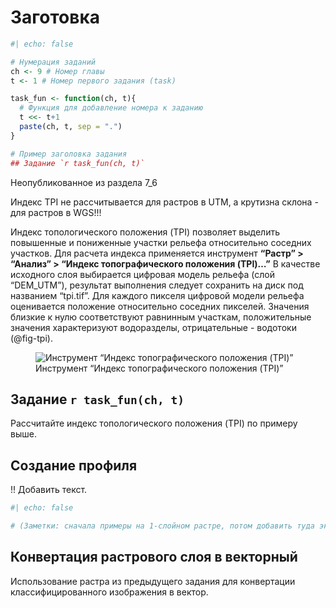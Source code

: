 # Заготовка

```r
#| echo: false

# Нумерация заданий
ch <- 9 # Номер главы
t <- 1 # Номер первого задания (task)

task_fun <- function(ch, t){
  # Функция для добавление номера к заданию
  t <<- t+1
  paste(ch, t, sep = ".")
}

# Пример заголовка задания
## Задание `r task_fun(ch, t)`
```

Неопубликованное из раздела 7_6

Индекс TPI не рассчитывается для растров в UTM, а крутизна склона - для растров в WGS!!!





Индекс топологического положения (TPI) позволяет выделить повышенные и пониженные участки рельефа относительно соседних участков. Для расчета индекса применяется инструмент **"Растр" > "Анализ" > "Индекс топографического положения (TPI)..."** В качестве исходного слоя выбирается цифровая модель рельефа (слой "DEM_UTM"), результат выполнения следует сохранить на диск под названием "tpi.tif". Для каждого пикселя цифровой модели рельефа оценивается положение относительно соседних пикселей. Значения близкие к нулю соответствуют равнинным участкам, положительные значения характеризуют водоразделы, отрицательные - водотоки (@fig-tpi).

![Инструмент "Индекс топографического положения (TPI)"](./pictures/7_6_tpi.tif){#fig-tpi}

::: {.callout-tip}
## Задание `r task_fun(ch, t)`
Рассчитайте индекс топологического положения (TPI) по примеру выше.
:::



## Создание профиля

!! Добавить текст.


```r
#| echo: false

# (Заметки: сначала примеры на 1-слойном растре, потом добавить туда экспозицию, крутизну, TPI и проделать операции с многоканальным растром, модель заменить на NASA DEM)
```



## Конвертация растрового слоя в векторный

Использование растра из предыдущего задания для конвертации классифицированного изображения в вектор.
